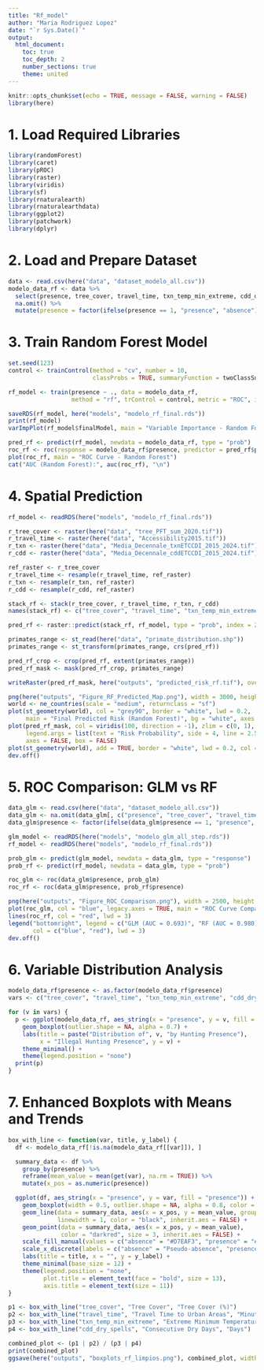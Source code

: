 ```yaml
---
title: "Rf_model"
author: "Maria Rodriguez Lopez"
date: "`r Sys.Date()`"
output:
  html_document:
    toc: true
    toc_depth: 2
    number_sections: true
    theme: united
---
```


```r
knitr::opts_chunk$set(echo = TRUE, message = FALSE, warning = FALSE)
library(here)
```

# 1. Load Required Libraries

```r
library(randomForest)
library(caret)
library(pROC)
library(raster)
library(viridis)
library(sf)
library(rnaturalearth)
library(rnaturalearthdata)
library(ggplot2)
library(patchwork)
library(dplyr)
```

# 2. Load and Prepare Dataset

```r
data <- read.csv(here("data", "dataset_modelo_all.csv"))
modelo_data_rf <- data %>%
  select(presence, tree_cover, travel_time, txn_temp_min_extreme, cdd_dry_spells) %>%
  na.omit() %>%
  mutate(presence = factor(ifelse(presence == 1, "presence", "absence")))
```

# 3. Train Random Forest Model

```r
set.seed(123)
control <- trainControl(method = "cv", number = 10,
                        classProbs = TRUE, summaryFunction = twoClassSummary)

rf_model <- train(presence ~ ., data = modelo_data_rf,
                  method = "rf", trControl = control, metric = "ROC", importance = TRUE)

saveRDS(rf_model, here("models", "modelo_rf_final.rds"))
print(rf_model)
varImpPlot(rf_model$finalModel, main = "Variable Importance - Random Forest")

pred_rf <- predict(rf_model, newdata = modelo_data_rf, type = "prob")
roc_rf <- roc(response = modelo_data_rf$presence, predictor = pred_rf$presence)
plot(roc_rf, main = "ROC Curve - Random Forest")
cat("AUC (Random Forest):", auc(roc_rf), "\n")
```

# 4. Spatial Prediction

```r
rf_model <- readRDS(here("models", "modelo_rf_final.rds"))

r_tree_cover <- raster(here("data", "tree_PFT_sum_2020.tif"))
r_travel_time <- raster(here("data", "Accessibility2015.tif"))
r_txn <- raster(here("data", "Media_Decennale_txnETCCDI_2015_2024.tif"))
r_cdd <- raster(here("data", "Media_Decennale_cddETCCDI_2015_2024.tif"))

ref_raster <- r_tree_cover
r_travel_time <- resample(r_travel_time, ref_raster)
r_txn <- resample(r_txn, ref_raster)
r_cdd <- resample(r_cdd, ref_raster)

stack_rf <- stack(r_tree_cover, r_travel_time, r_txn, r_cdd)
names(stack_rf) <- c("tree_cover", "travel_time", "txn_temp_min_extreme", "cdd_dry_spells")

pred_rf <- raster::predict(stack_rf, rf_model, type = "prob", index = 2)

primates_range <- st_read(here("data", "primate_distribution.shp"))
primates_range <- st_transform(primates_range, crs(pred_rf))

pred_rf_crop <- crop(pred_rf, extent(primates_range))
pred_rf_mask <- mask(pred_rf_crop, primates_range)

writeRaster(pred_rf_mask, here("outputs", "predicted_risk_rf.tif"), overwrite = TRUE)

png(here("outputs", "Figure_RF_Predicted_Map.png"), width = 3000, height = 1800, res = 300)
world <- ne_countries(scale = "medium", returnclass = "sf")
plot(st_geometry(world), col = "grey90", border = "white", lwd = 0.2,
     main = "Final Predicted Risk (Random Forest)", bg = "white", axes = FALSE)
plot(pred_rf_mask, col = viridis(100, direction = -1), zlim = c(0, 1), add = TRUE,
     legend.args = list(text = "Risk Probability", side = 4, line = 2.5, cex = 0.8),
     axes = FALSE, box = FALSE)
plot(st_geometry(world), add = TRUE, border = "white", lwd = 0.2, col = NA)
dev.off()
```

# 5. ROC Comparison: GLM vs RF

```r
data_glm <- read.csv(here("data", "dataset_modelo_all.csv"))
data_glm <- na.omit(data_glm[, c("presence", "tree_cover", "travel_time", "txn_temp_min_extreme", "cdd_dry_spells")])
data_glm$presence <- factor(ifelse(data_glm$presence == 1, "presence", "absence"))

glm_model <- readRDS(here("models", "modelo_glm_all_step.rds"))
rf_model <- readRDS(here("models", "modelo_rf_final.rds"))

prob_glm <- predict(glm_model, newdata = data_glm, type = "response")
prob_rf <- predict(rf_model, newdata = data_glm, type = "prob")

roc_glm <- roc(data_glm$presence, prob_glm)
roc_rf <- roc(data_glm$presence, prob_rf$presence)

png(here("outputs", "Figure_ROC_Comparison.png"), width = 2500, height = 1800, res = 300)
plot(roc_glm, col = "blue", legacy.axes = TRUE, main = "ROC Curve Comparison", lwd = 3)
lines(roc_rf, col = "red", lwd = 3)
legend("bottomright", legend = c("GLM (AUC = 0.693)", "RF (AUC = 0.980)"),
       col = c("blue", "red"), lwd = 3)
dev.off()
```

# 6. Variable Distribution Analysis

```r
modelo_data_rf$presence <- as.factor(modelo_data_rf$presence)
vars <- c("tree_cover", "travel_time", "txn_temp_min_extreme", "cdd_dry_spells")

for (v in vars) {
  p <- ggplot(modelo_data_rf, aes_string(x = "presence", y = v, fill = "presence")) +
    geom_boxplot(outlier.shape = NA, alpha = 0.7) +
    labs(title = paste("Distribution of", v, "by Hunting Presence"),
         x = "Illegal Hunting Presence", y = v) +
    theme_minimal() +
    theme(legend.position = "none")
  print(p)
}
```

# 7. Enhanced Boxplots with Means and Trends

```r
box_with_line <- function(var, title, y_label) {
  df <- modelo_data_rf[!is.na(modelo_data_rf[[var]]), ]

  summary_data <- df %>%
    group_by(presence) %>%
    reframe(mean_value = mean(get(var), na.rm = TRUE)) %>%
    mutate(x_pos = as.numeric(presence))

  ggplot(df, aes_string(x = "presence", y = var, fill = "presence")) +
    geom_boxplot(width = 0.5, outlier.shape = NA, alpha = 0.8, color = "grey30") +
    geom_line(data = summary_data, aes(x = x_pos, y = mean_value, group = 1),
              linewidth = 1, color = "black", inherit.aes = FALSE) +
    geom_point(data = summary_data, aes(x = x_pos, y = mean_value),
               color = "darkred", size = 3, inherit.aes = FALSE) +
    scale_fill_manual(values = c("absence" = "#D7EAF3", "presence" = "#FFD3C2")) +
    scale_x_discrete(labels = c("absence" = "Pseudo-absence", "presence" = "Presence")) +
    labs(title = title, x = "", y = y_label) +
    theme_minimal(base_size = 12) +
    theme(legend.position = "none",
          plot.title = element_text(face = "bold", size = 13),
          axis.title = element_text(size = 11))
}

p1 <- box_with_line("tree_cover", "Tree Cover", "Tree Cover (%)")
p2 <- box_with_line("travel_time", "Travel Time to Urban Areas", "Minutes")
p3 <- box_with_line("txn_temp_min_extreme", "Extreme Minimum Temperature", "°C")
p4 <- box_with_line("cdd_dry_spells", "Consecutive Dry Days", "Days")

combined_plot <- (p1 | p2) / (p3 | p4)
print(combined_plot)
ggsave(here("outputs", "boxplots_rf_limpios.png"), combined_plot, width = 12, height = 8)
```


